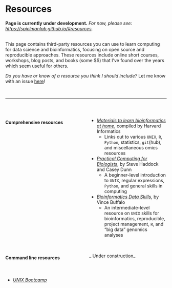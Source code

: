 <br><br>


# Resources

**Page is currently under development.** _For now, please see: [https://spielmanlab.github.io/#resources](https://spielmanlab.github.io/#resources)._

<br>
This page contains third-party resources you can use to learn computing for data science and bioinformatics, focusing on open source and reproducible approaches. These resources include online short courses, workshops, blog posts, and books (some \$\$) that I've found over the years which seem useful for others. 

_Do you have or know of a resource you think I should include?_ Let me know with an issue [here](https://github.com/sjspielman/spielmanlab.github.io/issues)!

<!-- Reference: https://bookdown.org/yihui/rmarkdown-cookbook/multi-column.html
-->

<br>
<hr>
<br>

:::: {style="display: grid; grid-template-columns: 1fr 1fr; grid-column-gap: 20px; grid-row-gap: 20px;"}
<!-- https://css-tricks.com/snippets/css/complete-guide-grid/ -->

::: {}

#### **Comprehensive resources**

+ [_Materials to learn bioinformatics at home_](https://github.com/harvardinformatics/learning-bioinformatics-at-home), compiled by Harvard Informatics
  + Links out to various `UNIX`, `R`, `Python`, statistics, `git`(hub), and miscellaneous omics resources
+ [_Practical Computing for Biologists_](http://practicalcomputing.org/), by Steve Haddock and Casey Dunn
  + A beginner-level introduction to `UNIX`, regular expressions, `Python`, and general skills in computing 
+ [_Bioinformatics Data Skills_](https://www.oreilly.com/library/view/bioinformatics-data-skills/9781449367480/), by Vince Buffalo
  + An intermediate-level resource on `UNIX` skills for bioinformatics, reproducible, project management, `R`, and "big data" genomics analyses


:::

::: {}

#### **Command line resources**

_ Under construction_ 

+ [_UNIX Bootcamp_](https://github.com/griffithlab/rnaseq_tutorial/wiki/Unix-Bootcamp)

  
:::


::::